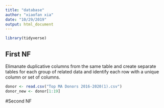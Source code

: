 ```yaml
---
title: "database"
author: "xiaofan xia"
date: "10/29/2019"
output: html_document
---
```


```r
library(tidyverse)
```

## First NF
Elimanate duplicative columns from the same table and create separate tables for each group of related data and identify each row with a unique column or set of columns.

```r
donor <- read.csv("Top MA Donors 2016-2020(1).csv")
donor_new <- donor[1:19]
```

#Second NF

